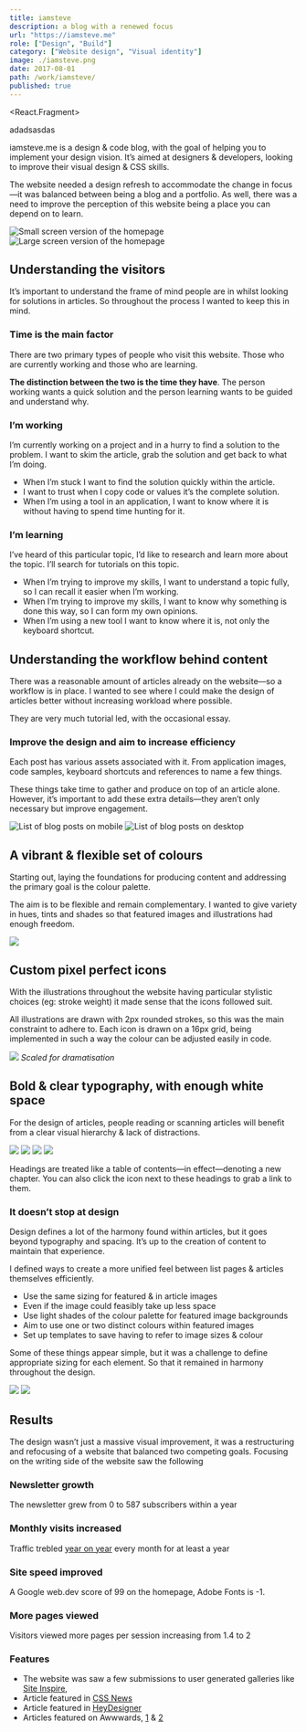 ```yaml
---
title: iamsteve
description: a blog with a renewed focus
url: "https://iamsteve.me"
role: ["Design", "Build"]
category: ["Website design", "Visual identity"]
image: ./iamsteve.png
date: 2017-08-01
path: /work/iamsteve/
published: true
---
```



<React.Fragment>
  <Action to="/about/" text="Read my process" />
  <Link to="/avbout">adadsasdas</Link>
</React.Fragment>

iamsteve.me is a design & code blog, with the goal of helping you to implement your design vision. It’s aimed at designers & developers, looking to improve their visual design & CSS skills.

The website needed a design refresh to accommodate the change in focus—it was balanced between being a blog and a portfolio. As well, there was a need to improve the perception of this website being a place you can depend on to learn.

![Small screen version of the homepage](.iamsteve-home-small@2x.png)
![Large screen version of the homepage](./iamsteve-home-large@2x.png)

## Understanding the visitors
It’s important to understand the frame of mind people are in whilst looking for solutions in articles. So throughout the process I wanted to keep this in mind.

### Time is the main factor
There are two primary types of people who visit this website. Those who are currently working and those who are learning.

**The distinction between the two is the time they have**. The person working wants a quick solution and the person learning wants to be guided and understand why.

### I’m working
I’m currently working on a project and in a hurry to find a solution to the problem. I want to skim the article, grab the solution and get back to what I’m doing.

- When I’m stuck I want to find the solution quickly within the article.
- I want to trust when I copy code or values it’s the complete solution.
- When I’m using a tool in an application, I want to know where it is without having to spend time hunting for it.

### I’m learning
I’ve heard of this particular topic, I’d like to research and learn more about the topic. I’ll search for tutorials on this topic.

- When I’m trying to improve my skills, I want to understand a topic fully, so I can recall it easier when I’m working.
- When I’m trying to improve my skills, I want to know why something is done this way, so I can form my own opinions.
- When I’m using a new tool I want to know where it is, not only the keyboard shortcut.

## Understanding the workflow behind content
There was a reasonable amount of articles already on the website—so a workflow is in place. I wanted to see where I could make the design of articles better without increasing workload where possible.

They are very much tutorial led, with the occasional essay.

### Improve the design and aim to increase efficiency
Each post has various assets associated with it. From application images, code samples, keyboard shortcuts and references to name a few things.

These things take time to gather and produce on top of an article alone. However, it’s important to add these extra details—they aren’t only necessary but improve engagement.

![List of blog posts on mobile](./iamsteve-archive-small@2x.png)
![List of blog posts on desktop](./iamsteve-archive-large@2x.png)

## A vibrant & flexible set of colours
Starting out, laying the foundations for producing content and addressing the primary goal is the colour palette.

The aim is to be flexible and remain complementary. I wanted to give  variety in hues, tints and shades so that featured images and illustrations had enough freedom.

![](./iamsteve-colour.svg)

## Custom pixel perfect icons
With the illustrations throughout the website having particular stylistic choices (eg: stroke weight) it made sense that the icons followed suit.

All illustrations are drawn with 2px rounded strokes, so this was the main constraint to adhere to. Each icon is drawn on a 16px grid, being implemented in such a way the colour can be adjusted easily in code.

![](./iamsteve-icons.svg)
_Scaled for dramatisation_

## Bold & clear typography, with enough white space
For the design of articles, people reading or scanning articles will benefit from a clear visual hierarchy & lack of distractions.

![](./iamsteve-article-small-01@2x.png)
![](./iamsteve-article-large-01@2x.png)
![](./iamsteve-article-small-02@2x.png)
![](./iamsteve-article-large-02@2x.png)

Headings are treated like a table of contents—in effect—denoting a new chapter. You can also click the icon next to these headings to grab a link to them.

### It doesn’t stop at design
Design defines a lot of the harmony found within articles, but it goes beyond typography and spacing. It’s up to the creation of content to maintain that experience.

I defined ways to create a more unified feel between list pages & articles themselves efficiently.

- Use the same sizing for featured & in article images
- Even if the image could feasibly take up less space
- Use light shades of the colour palette for featured image backgrounds
- Aim to use one or two distinct colours within featured images
- Set up templates to save having to refer to image sizes & colour

Some of these things appear simple, but it was a challenge to define appropriate sizing for each element. So that it remained in harmony throughout the design.

![](./iamsteve-article-small-03@2x.png)
![](./iamsteve-article-large-03@2x.png)

## Results
The design wasn’t just a massive visual improvement, it was a restructuring and refocusing of a website that balanced two competing goals. Focusing on the writing side of the website saw the following

### Newsletter growth
The newsletter grew from 0 to 587 subscribers within a year

### Monthly visits increased
Traffic trebled [year on year](https://iamsteve.me/blog/entry/a-year-in-writing-2017#website-year-in-review) every month for at least a year

### Site speed improved
A Google web.dev score of 99 on the homepage, Adobe Fonts is -1.

### More pages viewed
Visitors viewed more pages per session increasing from 1.4 to 2

### Features
- The website was saw a few submissions to user generated galleries like [Site Inspire](https://www.siteinspire.com/websites/7248-iamsteve),
- Article featured in [CSS News](https://csslayout.news/issues/32)
- Article featured in [HeyDesigner](https://heydesigner.com/?s=get+up+to+speed+with+css+shapes)
- Articles featured on Awwwards, [1](https://www.awwwards.com/inspiration/how-to-use-kerning-and-tracking) & [2](https://www.awwwards.com/inspiration/creating-a-horizontal-responsive-menu)
